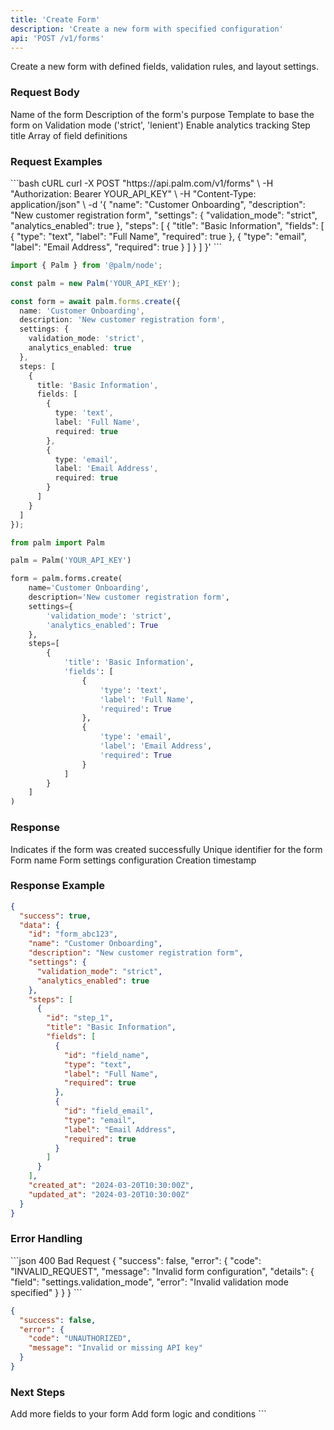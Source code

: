 ```yaml
---
title: 'Create Form'
description: 'Create a new form with specified configuration'
api: 'POST /v1/forms'
---
```


Create a new form with defined fields, validation rules, and layout settings.

### Request Body

<ParamField body="name" type="string" required>
  Name of the form
</ParamField>

<ParamField body="description" type="string">
  Description of the form's purpose
</ParamField>

<ParamField body="settings" type="object" required>
  <Expandable title="Form settings">
    <ParamField body="template_id" type="string">
      Template to base the form on
    </ParamField>
    <ParamField body="validation_mode" type="string">
      Validation mode ('strict', 'lenient')
    </ParamField>
    <ParamField body="analytics_enabled" type="boolean">
      Enable analytics tracking
    </ParamField>
  </Expandable>
</ParamField>

<ParamField body="steps" type="array">
  <Expandable title="Form steps">
    <ParamField body="title" type="string">
      Step title
    </ParamField>
    <ParamField body="fields" type="array">
      Array of field definitions
    </ParamField>
  </Expandable>
</ParamField>

### Request Examples

<CodeGroup>
```bash cURL
curl -X POST "https://api.palm.com/v1/forms" \
  -H "Authorization: Bearer YOUR_API_KEY" \
  -H "Content-Type: application/json" \
  -d '{
    "name": "Customer Onboarding",
    "description": "New customer registration form",
    "settings": {
      "validation_mode": "strict",
      "analytics_enabled": true
    },
    "steps": [
      {
        "title": "Basic Information",
        "fields": [
          {
            "type": "text",
            "label": "Full Name",
            "required": true
          },
          {
            "type": "email",
            "label": "Email Address",
            "required": true
          }
        ]
      }
    ]
  }'
```

```typescript Node
import { Palm } from '@palm/node';

const palm = new Palm('YOUR_API_KEY');

const form = await palm.forms.create({
  name: 'Customer Onboarding',
  description: 'New customer registration form',
  settings: {
    validation_mode: 'strict',
    analytics_enabled: true
  },
  steps: [
    {
      title: 'Basic Information',
      fields: [
        {
          type: 'text',
          label: 'Full Name',
          required: true
        },
        {
          type: 'email',
          label: 'Email Address',
          required: true
        }
      ]
    }
  ]
});
```

```python Python
from palm import Palm

palm = Palm('YOUR_API_KEY')

form = palm.forms.create(
    name='Customer Onboarding',
    description='New customer registration form',
    settings={
        'validation_mode': 'strict',
        'analytics_enabled': True
    },
    steps=[
        {
            'title': 'Basic Information',
            'fields': [
                {
                    'type': 'text',
                    'label': 'Full Name',
                    'required': True
                },
                {
                    'type': 'email',
                    'label': 'Email Address',
                    'required': True
                }
            ]
        }
    ]
)
```
</CodeGroup>

### Response

<ResponseField name="success" type="boolean">
  Indicates if the form was created successfully
</ResponseField>

<ResponseField name="data" type="object">
  <Expandable title="Form object">
    <ResponseField name="id" type="string">
      Unique identifier for the form
    </ResponseField>
    <ResponseField name="name" type="string">
      Form name
    </ResponseField>
    <ResponseField name="settings" type="object">
      Form settings configuration
    </ResponseField>
    <ResponseField name="created_at" type="string">
      Creation timestamp
    </ResponseField>
  </Expandable>
</ResponseField>

### Response Example

```json
{
  "success": true,
  "data": {
    "id": "form_abc123",
    "name": "Customer Onboarding",
    "description": "New customer registration form",
    "settings": {
      "validation_mode": "strict",
      "analytics_enabled": true
    },
    "steps": [
      {
        "id": "step_1",
        "title": "Basic Information",
        "fields": [
          {
            "id": "field_name",
            "type": "text",
            "label": "Full Name",
            "required": true
          },
          {
            "id": "field_email",
            "type": "email",
            "label": "Email Address",
            "required": true
          }
        ]
      }
    ],
    "created_at": "2024-03-20T10:30:00Z",
    "updated_at": "2024-03-20T10:30:00Z"
  }
}
```

### Error Handling

<CodeGroup>
```json 400 Bad Request
{
  "success": false,
  "error": {
    "code": "INVALID_REQUEST",
    "message": "Invalid form configuration",
    "details": {
      "field": "settings.validation_mode",
      "error": "Invalid validation mode specified"
    }
  }
}
```

```json 401 Unauthorized
{
  "success": false,
  "error": {
    "code": "UNAUTHORIZED",
    "message": "Invalid or missing API key"
  }
}
```
</CodeGroup>

### Next Steps

<Card title="Add Fields" icon="plus" href="/api-reference/forms/core/update">
  Add more fields to your form
</Card>

<Card title="Configure Logic" icon="code" href="/api-reference/forms/logic/conditions">
  Add form logic and conditions
</Card>
```